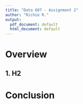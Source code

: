 ```yaml
---
title: "Data 607 - Assignment 2"
author: "Richie R."
output:
  pdf_document: default
  html_document: default
---
```


# Overview

## 1. H2

# Conclusion